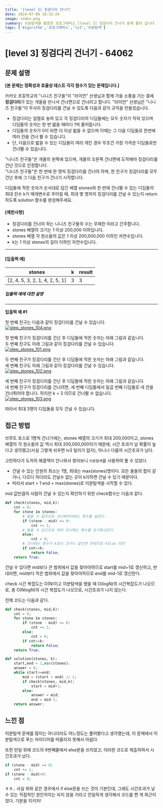 ```yaml
---
title: '[level 3] 징검다리 건너기'
date: 2024-07-08 18:33:24
image: index.png
summary: 이분탐색을 활용한 프로그래머스 [level 3] 징검다리 건너기 문제 풀이 입니다.
tags: ['Algorithm','프로그래머스','lv3','이분탐색']
---
```

# [level 3] 징검다리 건너기 - 64062

## 문제 설명

[](https://github.com/phnml1/CodingTest/blob/master/%ED%94%84%EB%A1%9C%EA%B7%B8%EB%9E%98%EB%A8%B8%EC%8A%A4/3/64062.%E2%80%85%EC%A7%95%EA%B2%80%EB%8B%A4%EB%A6%AC%E2%80%85%EA%B1%B4%EB%84%88%EA%B8%B0/README.md#%EB%AC%B8%EC%A0%9C-%EC%84%A4%EB%AA%85)

**[본 문제는 정확성과 효율성 테스트 각각 점수가 있는 문제입니다.]**

카카오 초등학교의 "니니즈 친구들"이 "라이언" 선생님과 함께 가을 소풍을 가는 중에  **징검다리**가 있는 개울을 만나서 건너편으로 건너려고 합니다. "라이언" 선생님은 "니니즈 친구들"이 무사히 징검다리를 건널 수 있도록 다음과 같이 규칙을 만들었습니다.

-   징검다리는 일렬로 놓여 있고 각 징검다리의 디딤돌에는 모두 숫자가 적혀 있으며 디딤돌의 숫자는 한 번 밟을 때마다 1씩 줄어듭니다.
-   디딤돌의 숫자가 0이 되면 더 이상 밟을 수 없으며 이때는 그 다음 디딤돌로 한번에 여러 칸을 건너 뛸 수 있습니다.
-   단, 다음으로 밟을 수 있는 디딤돌이 여러 개인 경우 무조건 가장 가까운 디딤돌로만 건너뛸 수 있습니다.

"니니즈 친구들"은 개울의 왼쪽에 있으며, 개울의 오른쪽 건너편에 도착해야 징검다리를 건넌 것으로 인정합니다.  
"니니즈 친구들"은 한 번에 한 명씩 징검다리를 건너야 하며, 한 친구가 징검다리를 모두 건넌 후에 그 다음 친구가 건너기 시작합니다.

디딤돌에 적힌 숫자가 순서대로 담긴 배열 stones와 한 번에 건너뛸 수 있는 디딤돌의 최대 칸수 k가 매개변수로 주어질 때, 최대 몇 명까지 징검다리를 건널 수 있는지 return 하도록 solution 함수를 완성해주세요.

#### [제한사항]

[](https://github.com/phnml1/CodingTest/blob/master/%ED%94%84%EB%A1%9C%EA%B7%B8%EB%9E%98%EB%A8%B8%EC%8A%A4/3/64062.%E2%80%85%EC%A7%95%EA%B2%80%EB%8B%A4%EB%A6%AC%E2%80%85%EA%B1%B4%EB%84%88%EA%B8%B0/README.md#%EC%A0%9C%ED%95%9C%EC%82%AC%ED%95%AD)

-   징검다리를 건너야 하는 니니즈 친구들의 수는 무제한 이라고 간주합니다.
-   stones 배열의 크기는 1 이상 200,000 이하입니다.
-   stones 배열 각 원소들의 값은 1 이상 200,000,000 이하인 자연수입니다.
-   k는 1 이상 stones의 길이 이하인 자연수입니다.

----------

#### [입출력 예]


<table class="table">
        <thead><tr>
<th>stones</th>
<th>k</th>
<th>result</th>
</tr>
</thead>
        <tbody><tr>
<td>[2, 4, 5, 3, 2, 1, 4, 2, 5, 1]</td>
<td>3</td>
<td>3</td>
</tr>
</tbody>
      </table>

##### **입출력 예에 대한 설명**

[](https://github.com/phnml1/CodingTest/blob/master/%ED%94%84%EB%A1%9C%EA%B7%B8%EB%9E%98%EB%A8%B8%EC%8A%A4/3/64062.%E2%80%85%EC%A7%95%EA%B2%80%EB%8B%A4%EB%A6%AC%E2%80%85%EA%B1%B4%EB%84%88%EA%B8%B0/README.md#%EC%9E%85%EC%B6%9C%EB%A0%A5-%EC%98%88%EC%97%90-%EB%8C%80%ED%95%9C-%EC%84%A4%EB%AA%85)

----------

**입출력 예 #1**

첫 번째 친구는 다음과 같이 징검다리를 건널 수 있습니다.  
[![step_stones_104.png](https://camo.githubusercontent.com/3271f6b9db410d85aa9a60033a53a12881c90703ac3390f051230ed5bbf0a7ac/68747470733a2f2f67726570702d70726f6772616d6d6572732e73332e61702d6e6f727468656173742d322e616d617a6f6e6177732e636f6d2f66696c65732f70726f64756374696f6e2f34353630653234322d636638332d346537372d613134632d3137346633383331343939642f737465705f73746f6e65735f3130342e706e67)](https://camo.githubusercontent.com/3271f6b9db410d85aa9a60033a53a12881c90703ac3390f051230ed5bbf0a7ac/68747470733a2f2f67726570702d70726f6772616d6d6572732e73332e61702d6e6f727468656173742d322e616d617a6f6e6177732e636f6d2f66696c65732f70726f64756374696f6e2f34353630653234322d636638332d346537372d613134632d3137346633383331343939642f737465705f73746f6e65735f3130342e706e67)

첫 번째 친구가 징검다리를 건넌 후 디딤돌에 적힌 숫자는 아래 그림과 같습니다.  
두 번째 친구도 아래 그림과 같이 징검다리를 건널 수 있습니다.  
[![step_stones_101.png](https://camo.githubusercontent.com/3ce3a7d371718fa1ea51e6e205a2307678cf9e39a7a7e9945ce075d567ad1e9a/68747470733a2f2f67726570702d70726f6772616d6d6572732e73332e61702d6e6f727468656173742d322e616d617a6f6e6177732e636f6d2f66696c65732f70726f64756374696f6e2f64363466323961632d336533352d346664332d393166612d3464373065336236633830612f737465705f73746f6e65735f3130312e706e67)](https://camo.githubusercontent.com/3ce3a7d371718fa1ea51e6e205a2307678cf9e39a7a7e9945ce075d567ad1e9a/68747470733a2f2f67726570702d70726f6772616d6d6572732e73332e61702d6e6f727468656173742d322e616d617a6f6e6177732e636f6d2f66696c65732f70726f64756374696f6e2f64363466323961632d336533352d346664332d393166612d3464373065336236633830612f737465705f73746f6e65735f3130312e706e67)

두 번째 친구가 징검다리를 건넌 후 디딤돌에 적힌 숫자는 아래 그림과 같습니다.  
세 번째 친구도 아래 그림과 같이 징검다리를 건널 수 있습니다.  
[![step_stones_102.png](https://camo.githubusercontent.com/70e0c7e68388811ad96c391dc1bf6000539098a77d19e6425a214b4dcc65b543/68747470733a2f2f67726570702d70726f6772616d6d6572732e73332e61702d6e6f727468656173742d322e616d617a6f6e6177732e636f6d2f66696c65732f70726f64756374696f6e2f33363962633861312d373031372d343133352d613439392d3530353234376162396366632f737465705f73746f6e65735f3130322e706e67)](https://camo.githubusercontent.com/70e0c7e68388811ad96c391dc1bf6000539098a77d19e6425a214b4dcc65b543/68747470733a2f2f67726570702d70726f6772616d6d6572732e73332e61702d6e6f727468656173742d322e616d617a6f6e6177732e636f6d2f66696c65732f70726f64756374696f6e2f33363962633861312d373031372d343133352d613439392d3530353234376162396366632f737465705f73746f6e65735f3130322e706e67)

세 번째 친구가 징검다리를 건넌 후 디딤돌에 적힌 숫자는 아래 그림과 같습니다.  
네 번째 친구가 징검다리를 건너려면, 세 번째 디딤돌에서 일곱 번째 디딤돌로 네 칸을 건너뛰어야 합니다. 하지만 k = 3 이므로 건너뛸 수 없습니다.  
[![step_stones_103.png](https://camo.githubusercontent.com/267e3b3d03e79eb53a5bc5f8b06b913272d2a4ef47664bc749498ddd4b2d4aab/68747470733a2f2f67726570702d70726f6772616d6d6572732e73332e61702d6e6f727468656173742d322e616d617a6f6e6177732e636f6d2f66696c65732f70726f64756374696f6e2f65343465306138332d653633372d343861642d383538632d3463313335633362303738662f737465705f73746f6e65735f3130332e706e67)](https://camo.githubusercontent.com/267e3b3d03e79eb53a5bc5f8b06b913272d2a4ef47664bc749498ddd4b2d4aab/68747470733a2f2f67726570702d70726f6772616d6d6572732e73332e61702d6e6f727468656173742d322e616d617a6f6e6177732e636f6d2f66696c65732f70726f64756374696f6e2f65343465306138332d653633372d343861642d383538632d3463313335633362303738662f737465705f73746f6e65735f3130332e706e67)

따라서 최대 3명이 디딤돌을 모두 건널 수 있습니다.

## 접근 방법
브루트 포스로 1명씩 건너기에는, stones 배열의 크기가 최대 200,000이고,  stones 배열의 각 원소들의 값 역시 최대 200,000,000이기 때문에, 시간 초과가 날 확률이 높다고 생각했고(사실 그렇게 쉬우면 lv3 일리가 없지), 아니나 다를까 시간초과가 났다. 

고민하다가 도저히 해결책이 안나와서 찾아보니 `이분탐색`을 사용하여 풀 수 있었다.

- 건널 수 있는 인원의 최소는 1명, 최대는 max(stones)명이다. 모든 돌들의 합이 같거나, 다르다 하더라도 건널수 없는 곳이 k이하면 건널 수 있기 때문이다.  
- 따라서 start = 1 end = max(stones)로 이분탐색을 시작할 수 있다.

mid 값만큼의 사람이 건널 수 있는지 확인하기 위한 check함수는 다음과 같다.
```python
def check(stones, mid,k):
    cnt = 0;
    for stone in stones:
	    # 밟을 수 없으므로 건너뛰어야하는 횟수를 늘린다.
        if (stone - mid) <= 0:
            cnt += 1;
        # 밟을 수 있으므로 최대 건너뛰는 횟수를 초기화시킨다.
        else:
            cnt = 0;
        # 건너뛰는 횟수가 k보다 크거나 같으면 안되므로 False 리턴 
        if cnt>=k:
            return False;
    return True;
```
건널 수 있다면 mid보다 큰 범위에서 값을 찾아야하므로 start를 mid+1로 갱신하고, 반대라면, mid보다 작은 범위에서 값을 찾아야하므로 end를 mid-1로 갱신한다.
 
check 시간 복잡도는 O(N)이고 이분탐색을 했을 때 O(logN)의 시간복잡도가 나오므로,  총 O(NlogN)의 시간 복잡도가 나오므로, 시간초과가 나지 않는다.

전체 코드는 다음과 같다.
```python
def check(stones, mid,k):
    cnt = 0;
    for stone in stones:
        if (stone - mid) <= 0:
            cnt += 1;
        else:
            cnt = 0;
        if cnt>=k:
            return False;
    return True;

def solution(stones, k):
    start,end = 1,max(stones);
    answer = 0;
    while start<=end:
        mid = (start + end) // 2;
        if check(stones, mid,k):
            start = mid+1;
        else:
            answer = mid;
            end = mid-1;    
    return answer;
```

## 느낀 점
이분탐색 문제를 많이는 아니더라도 어느정도는 풀어봤다고 생각했는데, 이 문제에서 이분탐색으로 푸는 아이디어를 떠올리지 못해서 아쉽다. 

또한 만일 위에 코드의 6번째줄에서 else문을 쓰지않고, 이러한 코드로 제출하여서 시간초과가 났다.
```python
if (stone - mid) <= 0:
	cnt += 1;
if (stone - mid)>0:
	cnt = 0;
```
ㅎㅎ.. 사실 위와 같은 경우에서 if else문을 쓰는 것이 기본인데, 그래도 시간초과가 날 수 있는 직접적인 원인까지는 되지 않을 거라고 안일하게 생각해서 코드를 짠 게 화근이었다. 기본을 지키자!